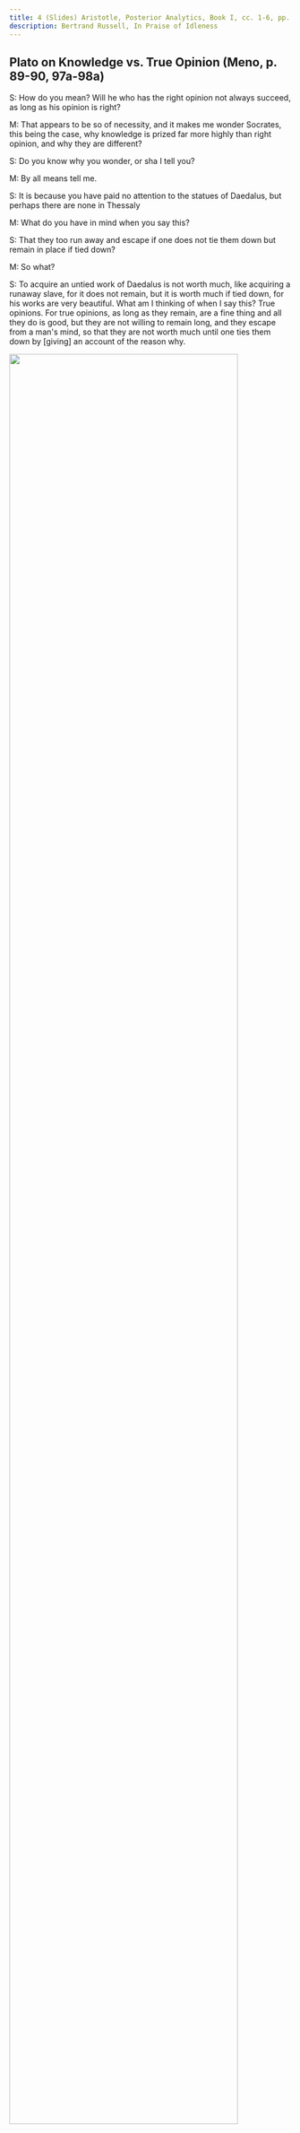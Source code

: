 ```yaml
---
title: 4 (Slides) Aristotle, Posterior Analytics, Book I, cc. 1-6, pp. 37-52; Book II, c. 19, pp. 66-68Clas
description: Bertrand Russell, In Praise of Idleness
---
```


<Slide>

## Plato on Knowledge vs. True Opinion (Meno, p. 89-90, 97a-98a)

S: How do you mean? Will he who has the right opinion not always succeed, as long as his opinion is right?

M: That appears to be so of necessity, and it makes me wonder Socrates, this being the case, why knowledge is prized far more highly than right opinion, and why they are different?

S: Do you know why you wonder, or sha I tell you?

M: By all means tell me.

S: It is because you have paid no attention to the statues of Daedalus, but perhaps there are none in Thessaly

M: What do you have in mind when you say this?

S: That they too run away and escape if one does not tie them down but remain in place if tied down?

M: So what?

S: To acquire an untied work of Daedalus is not worth much, like acquiring a runaway slave, for it does not remain, but it is worth much if tied down, for his works are very beautiful. What am I thinking of when I say this? True opinions. For true opinions, as long as they remain, are a fine thing and all they do is good, but they are not willing to remain long, and they escape from a man's mind, so that they are not worth much until one ties them down by [giving] an account of the reason why.


</Slide>
<Slide>
<img width="90%" src="https://s3.amazonaws.com/lum-faculty-jcwitt-public/pl201/particularsToUniversals.png"></img>
</Slide>
<Slide>
  <img width="90%" src="https://s3.amazonaws.com/lum-faculty-jcwitt-public/pl201/universalsToParticulars.png"></img>
</Slide>
<Slide>

  ## PostAn 1.1 (71a1, p. 37)

  "All teaching and all intellectual learning result from previous knowledge."

</Slide>
<Slide>

## PostAn 1.1, (71b5, p. 39)

"But, I think, it is quite possible for us to know in one way what we are learning, 
while being ignorant of it in another way. For what is absurd is not that 
we already know in some way the very thing we are learning; the absurdity arises 
only if we already know it to the precise extent and in the precise way in which we are learning it."

</Slide>
<Slide>

## A Definition of Knowledge (episteme, scientia): PostAn 1.2 (71b10, p. 39)

"We think we know a thing without qualification, and not in the sophistic coincidental way, whenever we think we know the explanation because of which the thing is [so], know that it is the explanation of that thing, and know that it does not admit of being otherwise"

</Slide>
<Slide>

## Method and Criteria for Reaching Knowledge: PostAn  1.2 (71b20, p. 40)

"If, then, knowing is the sort thing we assumed it is, demonstrative knowledge must also be derived from things that are true, primary, immediate, better known than, prior to, and explanatory of the conclusion..."

</Slide>
<Slide>

## Induction: PostAn  2.19 (99b15, p. 66)

"It is evident, then, what deduction and demonstration are and how they come about...But how do we come to know principles, and what state knows them?"

</Slide>
<Slide>

## Induction: PostAn  2.19 (100a4, p. 67)

"From perception, then, as we say, memory arises, and from repeated memory of the same thing experience arises; from a number of memories make up experience. From experience, or [rather] from the whole universal tha thas settled in the soul...arises a principle of craft or of science"

</Slide>
<Slide>
  <img width="90%" src="https://s3.amazonaws.com/lum-faculty-jcwitt-public/pl201/induction.png"></img>
  </Slide>
